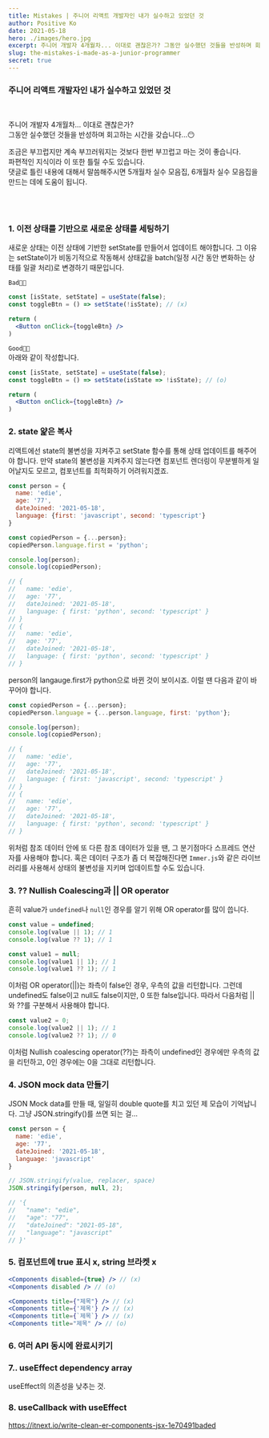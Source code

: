 ```yaml
---
title: Mistakes | 주니어 리액트 개발자인 내가 실수하고 있었던 것 
author: Positive Ko
date: 2021-05-18
hero: ./images/hero.jpg
excerpt: 주니어 개발자 4개월차... 이대로 괜찮은가? 그동안 실수했던 것들을 반성하며 회고하는 시간을 갖습니다...😶
slug: the-mistakes-i-made-as-a-junior-programmer
secret: true
---
```


<h3> 주니어 리액트 개발자인 내가 실수하고 있었던 것</h3>

<br />

주니어 개발자 4개월차... 이대로 괜찮은가? <br />
그동안 실수했던 것들을 반성하며 회고하는 시간을 갖습니다...😶

조금은 부끄럽지만 계속 부끄러워지는 것보다 한번 부끄럽고 마는 것이 좋습니다. <br />
파편적인 지식이라 이 또한 틀릴 수도 있습니다.<br />
댓글로 틀린 내용에 대해서 말씀해주시면 5개월차 실수 모음집, 6개월차 실수 모음집을 만드는 데에 도움이 됩니다.

<br />
<br />

### 1. 이전 상태를 기반으로 새로운 상태를 세팅하기

새로운 상태는 이전 상태에 기반한 setState를 만들어서 업데이트 해야합니다. 그 이유는 setState이가 비동기적으로 작동해서 상태값을 batch(일정 시간 동안 변화하는 상태를 일괄 처리)로 변경하기 때문입니다.

`Bad👎🏻`
```jsx
const [isState, setState] = useState(false);
const toggleBtn = () => setState(!isState); // (x)

return (
  <Button onClick={toggleBtn} />
)
```


`Good👍🏻` <br />
아래와 같이 작성합니다.

```jsx
const [isState, setState] = useState(false);
const toggleBtn = () => setState(isState => !isState); // (o)

return (
  <Button onClick={toggleBtn} />
)
```


### 2. state 얉은 복사 

리액트에선 state의 불변성을 지켜주고 setState 함수를 통해 상태 업데이트를 해주어야 합니다. 
만약 state의 불변성을 지켜주지 않는다면 컴포넌트 렌더링이 무분별하게 일어날지도 모르고, 컴포넌트를 최적화하기 어려워지겠죠.


```javascript
const person = {
  name: 'edie',
  age: '77',
  dateJoined: '2021-05-18',
  language: {first: 'javascript', second: 'typescript'}
}

const copiedPerson = {...person};
copiedPerson.language.first = 'python';

console.log(person);
console.log(copiedPerson);

// {
//   name: 'edie',
//   age: '77',
//   dateJoined: '2021-05-18',
//   language: { first: 'python', second: 'typescript' }
// }
// {
//   name: 'edie',
//   age: '77',
//   dateJoined: '2021-05-18',
//   language: { first: 'python', second: 'typescript' }
// }
```

person의 langauge.first가 python으로 바뀐 것이 보이시죠.
이럴 땐 다음과 같이 바꾸어야 합니다.

```javascript
const copiedPerson = {...person};
copiedPerson.language = {...person.language, first: 'python'};

console.log(person);
console.log(copiedPerson);

// {
//   name: 'edie',
//   age: '77',
//   dateJoined: '2021-05-18',
//   language: { first: 'javascript', second: 'typescript' }
// }
// {
//   name: 'edie',
//   age: '77',
//   dateJoined: '2021-05-18',
//   language: { first: 'python', second: 'typescript' }
// }
```

위처럼 참조 데이터 안에 또 다른 참조 데이터가 있을 땐, 그 분기점마다 스프레드 연산자를 사용해야 합니다.
혹은 데이터 구조가 좀 더 복잡해진다면 `Immer.js`와 같은 라이브러리를 사용해서 상태의 불변성을 지키며 업데이트할 수도 있습니다.


### 3. ?? Nullish Coalescing과 || OR operator

흔히 value가 `undefined`나 `null`인 경우를 알기 위해 OR operator를 많이 씁니다.

```javascript
const value = undefined;
console.log(value || 1); // 1
console.log(value ?? 1); // 1

const value1 = null;
console.log(value1 || 1); // 1
console.log(value1 ?? 1); // 1
```

이처럼 OR operator(||)는 좌측이 false인 경우, 우측의 값을 리턴합니다.
그런데 undefined도 false이고 null도 false이지만, 0 또한 false입니다.
따라서 다음처럼 ||와 ??를 구분해서 사용해야 합니다.

```javascript
const value2 = 0;
console.log(value2 || 1); // 1
console.log(value2 ?? 1); // 0
```

이처럼 Nullish coalescing operator(??)는 좌측이 undefined인 경우에만 우측의 값을 리턴하고, 0인 경우에는 0을 그대로 리턴합니다.

### 4. JSON mock data 만들기

JSON Mock data를 만들 때, 일일히 double quote를 치고 있던 제 모습이 기억납니다.
그냥 JSON.stringify()를 쓰면 되는 걸...

```javascript
const person = {
  name: 'edie',
  age: '77',
  dateJoined: '2021-05-18',
  language: 'javascript'
}

// JSON.stringify(value, replacer, space)
JSON.stringify(person, null, 2);

// '{
//   "name": "edie",
//   "age": "77",
//   "dateJoined": "2021-05-18",
//   "language": "javascript"
// }'
```

### 5. 컴포넌트에 true 표시 x, string 브라켓 x

```jsx
<Components disabled={true} /> // (x)
<Components disabled /> // (o)

<Components title={"제목"} /> // (x)
<Components title={'제목'} /> // (x)
<Components title={`제목`} /> // (x)
<Components title="제목" /> // (o)
```


### 6. 여러 API 동시에 완료시키기


### 7.. useEffect dependency array
useEffect의 의존성을 낮추는 것.

### 8. useCallback with useEffect

https://itnext.io/write-clean-er-components-jsx-1e70491baded







